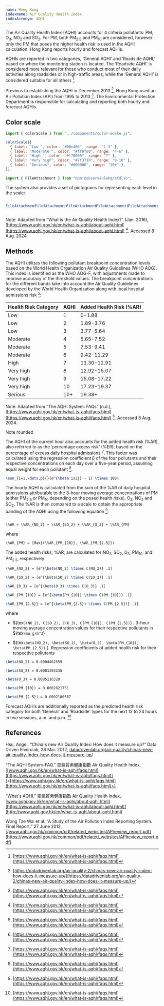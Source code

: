 ```yaml
---
name: Hong Kong
indexName: Air Quality Health Index
indexAcronym: AQHI
---
```


The Air Quality Health Index (AQHI) accounts for 4 criteria pollutants: PM, O<sub>3</sub>, NO<sub>2</sub> and SO<sub>2</sub>. For PM, both PM<sub>2.5</sub> and PM<sub>10</sub> are considered, however only the PM that poses the higher health risk is used in the AQHI calculation. Hong Kong reports hourly and forecast AQHIs.

AQHIs are reported in two categories, ‘General AQHI’ and ‘Roadside AQHI,’ based on where the monitoring station is located. The ‘Roadside AQHI’ is considered more relevant for those who conduct most of their daily activities along roadsides or in high-traffic areas, while the ‘General AQHI’ is considered suitable for all others [^1].

Previous to establishing the AQHI in December 2013 [^2], Hong Kong used an Air Pollution Index (API) from 1995 to 2013 [^1]. The Environmental Protection Department is responsible for calculating and reporting both hourly and forecast AQHIs.

## Color scale

```js
import { colorScale } from "../components/color-scale.js";
```

```js
colorScale([
  { label: "Low ", color: "#00e400", range: "1-3" },
  { label: "Moderate ", color: "#ff9f00", range: "4-6" },
  { label: "High ", color: "#f70000", range: "7" },
  { label: "Very high", color: "#7f3710", range: "8-10" },
  { label: "Serious", color: "#000000", range: "10+" },
]);
```

```js
import { FileAttachment } from "npm:@observablehq/stdlib";
```

The system also provides a set of pictograms for representing each level in the scale:

<div style="display: flex;">

```js
FileAttachment("../imgs/hk_icon_low.svg").image({ height: 90 });
```

```js
FileAttachment("../imgs/hk_icon_moderate.svg").image({ height: 90 });
```

```js
FileAttachment("../imgs/hk_icon_high.svg").image({ height: 90 });
```

```js
FileAttachment("../imgs/hk_icon_very_high.svg").image({ height: 90 });
```

```js
FileAttachment("../imgs/hk_icon_serious.svg").image({ height: 90 });
```

</div>

Note: Adapted from “What is the Air Quality Health Index?” (Jan. 2016), [https://www.aqhi.gov.hk/en/what-is-aqhi/about-aqhi.html](https://www.aqhi.gov.hk/en/what-is-aqhi/about-aqhi.html) [^1]. Accessed 8 Aug. 2024.

## Methods

The AQHI utilizes the following pollutant breakpoint concentration levels based on the World Health Organization Air Quality Guidelines (WHO AQG). This index is identified as the WHO AQG-F, with adjustments made to improve accuracy of the threshold values. The breakpoint concentrations for the different bands take into account the Air Quality Guidelines developed by the World Health Organization along with local hospital admissions risk [^1]:

| Health Risk Category | AQHI | Added Health Risk (%AR) |
| :------------------- | :--- | :---------------------- |
| Low                  | 1    | 0-1.88                  |
| Low                  | 2    | 1.89-3.76               |
| Low                  | 3    | 3.77-5.64               |
| Moderate             | 4    | 5.65-7.52               |
| Moderate             | 5    | 7.53-9.41               |
| Moderate             | 6    | 9.42-11.29              |
| High                 | 7    | 11.30-12.91             |
| Very high            | 8    | 12.92-15.07             |
| Very high            | 9    | 15.08-17.22             |
| Very high            | 10   | 17.23-19.37             |
| Serious              | 10+  | 19.38+                  |

Note: Adapted from “The AQHI System. FAQs” (n.d.), [https://www.aqhi.gov.hk/en/what-is-aqhi/faqs.html](https://www.aqhi.gov.hk/en/what-is-aqhi/faqs.html) [^1]. Accessed 8 Aug. 2024.

Note rounded

The AQHI of the current hour also accounts for the added health risk (%AR), also referred to as the ‘percentage excess risk’ (%ER), based on the percentage of excess daily hospital admissions [^1]. This factor was calculated using the regression coefficient β of the four pollutants and their respective concentrations on each day over a five-year period, assuming equal weight for each pollutant [^1].

```tex
\sum_{i=1,\dots,p}{}(e^{\beta ixij} - 1) \times 100%
```

The hourly AQHI is calculated from the sum of the %AR of daily hospital admissions attributable to the 3-hour moving average concentrations of PM (either PM<sub>2.5</sub> or PM<sub>10</sub> depending on the posed health risks), O<sub>3</sub>, NO<sub>2</sub> and SO<sub>2</sub>. The %AR is then compared to a scale to obtain the appropriate banding of the AQHI using the following equation [^1]:

```tex

```

```tex
\%AR = \%AR_{NO_2} + \%AR_{SO_2} + \%AR_{O_3} + \%AR_{PM}
```

where

```tex
\%AR_{PM} = {Max}(\%AR_{PM_{10}}, \%AR_{PM_{2.5}})
```

The added health risks, %AR, are calculated for NO<sub>2</sub>, SO<sub>2</sub>, O<sub>3</sub>, PM<sub>10</sub>, and PM<sub>2.5</sub>, respectively:

```tex
\%AR_{NO_2} = [e^{\beta(NO_2) \times C(NO_2)} .1]
```

```tex
\%AR_{SO_2} = [e^{\beta(SO_2) \times C(SO_2)} .1]
```

```tex
\%AR_{O_3} = [e^{\beta(O_3) \times C(O_3)} .1]
```

```tex
\%AR_{PM_{10}} = [e^{\beta(PM_{10}) \times C(PM_{10})} .1]
```

```tex
\%AR_{PM_{2.5}} = [e^{\beta(PM_{2.5}) \times C(PM_{2.5})} .1]
```

where

- ${tex`C(NO_2), C(SO_2), C(O_3), C(PM_{10}), C(PM_{2.5})`} . 3-hour moving average concentration values for their respective pollutants in ${tex`\mu g/m^3`}

- ${tex`\beta(NO_2), \beta(SO_2), \beta(O_3), \beta(PM_{10}), \beta(PM_{2.5})` }. Regression coefficients of added health risk for their respective pollutants

```tex
\beta(NO_2) = 0.0004462559
```

```tex
\beta(SO_2) = 0.0001393235
```

```tex
\beta(O_3) = 0.0005116328
```

```tex
\beta(PM_{10}) = 0.0002821751
```

```tex
\beta(PM_{2.5}) = 0.0002180567
```

Forecast AQHIs are additionally reported as the predicted health risk category for both ‘General’ and ‘Roadside’ types for the next 12 to 24 hours in two sessions, a.m. and p.m. [^1].

## References

Hsu, Angel. “China's new Air Quality Index: How does it measure up?” Data Driven Envirolab, 28 Mar. 2012, [datadrivenlab.org/air-quality/chinas-new-air-quality-index-how-does-it-measure-up/](https://datadrivenlab.org/air-quality/chinas-new-air-quality-index-how-does-it-measure-up/)

“The AQHI System-FAQ.” 空氣質素健康指數 Air Quality Health Index, [[www.aqhi.gov.hk/en/what-is-aqhi/faqs.html](https://www.aqhi.gov.hk/en/what-is-aqhi/faqs.html)](<[https://www.aqhi.gov.hk/en/what-is-aqhi/faqs.html](https://www.aqhi.gov.hk/en/what-is-aqhi/faqs.html)>)

“What's AQHI.” 空氣質素健康指數 Air Quality Health Index, [[www.aqhi.gov.hk/en/what-is-aqhi/about-aqhi.html](https://www.aqhi.gov.hk/en/what-is-aqhi/about-aqhi.html)](<http://www.aqhi.gov.hk/en/what-is-aqhi/about-aqhi.html>](<https://www.aqhi.gov.hk/en/what-is-aqhi/about-aqhi.html>))

Wong Tze Wai et al. “A Study of the Air Pollution Index Reporting System. Final Report.” 27 June 2012, [/www.aqhi.gov.hk/common/pdf/related_websites/APIreview_report.pdf](https://www.aqhi.gov.hk/common/pdf/related_websites/APIreview_report.pdf)

[^1]: [https://www.aqhi.gov.hk/en/what-is-aqhi/faqs.html](https://www.aqhi.gov.hk/en/what-is-aqhi/faqs.html)
[^2]: [https://datadrivenlab.org/air-quality-2/chinas-new-air-quality-index-how-does-it-measure-up/](https://datadrivenlab.org/air-quality-2/chinas-new-air-quality-index-how-does-it-measure-up/)
